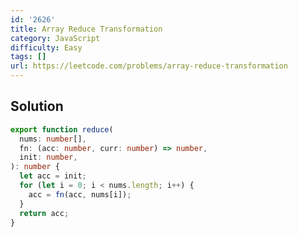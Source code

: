 ```yaml
---
id: '2626'
title: Array Reduce Transformation
category: JavaScript
difficulty: Easy
tags: []
url: https://leetcode.com/problems/array-reduce-transformation
---
```


## Solution

```typescript filename="solution.ts" copy
export function reduce(
  nums: number[],
  fn: (acc: number, curr: number) => number,
  init: number,
): number {
  let acc = init;
  for (let i = 0; i < nums.length; i++) {
    acc = fn(acc, nums[i]);
  }
  return acc;
}
```


